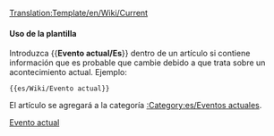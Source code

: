 <noinclude>[[Translation:Template/en/Wiki/Current]]</noinclude><noinclude></noinclude>{{es/Metaplantilla de avisos| tipo  = información
| imagen= en/Current event.png | alt = Evento actual
| texto = Este artículo se refiere a un acontecimiento actual. Algunos de sus contenidos pueden no estar actualizados. A este artículo se le debe prestar más atención que de costumbre, mientras el evento siga estando de actualidad.
}}<includeonly>{{{1|[[Category:es/Eventos actuales]]}}}</includeonly><noinclude>

====Uso de la plantilla====
Introduzca <nowiki>{{</nowiki>'''Evento actual/Es'''<nowiki>}}</nowiki>  dentro de un artículo si contiene información que es probable que cambie debido a que trata sobre un acontecimiento actual. Ejemplo:
<pre>{{es/Wiki/Evento actual}}</pre>
El artículo se agregará a la categoría [[:Category:es/Eventos actuales]].

[[Category:es/Manual/Base Set/Cajas de mensajes|Evento actual]]
</noinclude>